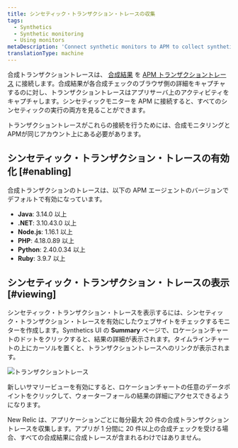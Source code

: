 ```yaml
---
title: シンセティック・トランザクション・トレースの収集
tags:
  - Synthetics
  - Synthetic monitoring
  - Using monitors
metaDescription: 'Connect synthetic monitors to APM to collect synthetic transaction traces, which collect an APM transaction trace for each monitor result.'
translationType: machine
---
```


合成トランザクショントレースは、 [合成結果](/docs/synthetics/new-relic-synthetics/using-monitors/viewing-monitor-results) を [APM トランザクショントレース](/docs/apm/traces/transaction-traces/transaction-traces) に接続します。合成結果が各合成チェックのブラウザ側の詳細をキャプチャするのに対し、トランザクショントレースはアプリサーバ上のアクティビティをキャプチャします。シンセティックモニターを APM に接続すると、すべてのシンセティックの実行の両方を見ることができます。

<Callout variant="important">
  トランザクショントレースがこれらの接続を行うためには、合成モニタリングとAPMが同じアカウント上にある必要があります。
</Callout>

## シンセティック・トランザクション・トレースの有効化 [#enabling]

合成トランザクションのトレースは、以下の APM エージェントのバージョンでデフォルトで有効になっています。

- **Java**: 3.14.0 以上
- **.NET**: 3.10.43.0 以上
- **Node.js**: 1.16.1 以上
- **PHP**: 4.18.0.89 以上
- **Python**: 2.40.0.34 以上
- **Ruby**: 3.9.7 以上

## シンセティック・トランザクション・トレースの表示 [#viewing]

シンセティック・トランザクション・トレースを表示するには、シンセティック・トランザクション・トレースを有効にしたウェブサイトをチェックするモニターを作成します。Synthetics UI の **Summary** ページで、ロケーションチャートのドットをクリックすると、結果の詳細が表示されます。タイムラインチャートの上にカーソルを置くと、トランザクショントレースへのリンクが表示されます。

![トランザクショントレース](src/images/transaction-trace.png 'トランザクショントレース')

<figcaption>
  新しいサマリービューを有効にすると、ロケーションチャートの任意のデータポイントをクリックして、ウォーターフォールの結果の詳細にアクセスできるようになります。
</figcaption>

New Relic は、アプリケーションごとに毎分最大 20 件の合成トランザクショントレースを収集します。アプリが 1 分間に 20 件以上の合成チェックを受ける場合、すべての合成結果に合成トレースが含まれるわけではありません。
